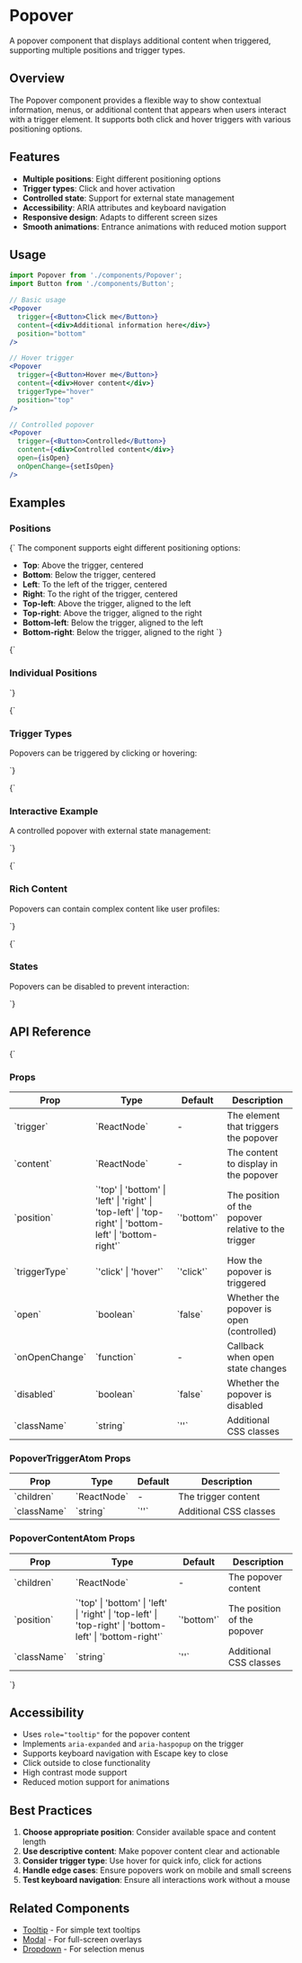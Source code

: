 
<Meta of={PopoverStories} />

# Popover

A popover component that displays additional content when triggered, supporting multiple positions and trigger types.

## Overview

The Popover component provides a flexible way to show contextual information, menus, or additional content that appears when users interact with a trigger element. It supports both click and hover triggers with various positioning options.

## Features

- **Multiple positions**: Eight different positioning options
- **Trigger types**: Click and hover activation
- **Controlled state**: Support for external state management
- **Accessibility**: ARIA attributes and keyboard navigation
- **Responsive design**: Adapts to different screen sizes
- **Smooth animations**: Entrance animations with reduced motion support

## Usage

```jsx
import Popover from './components/Popover';
import Button from './components/Button';

// Basic usage
<Popover
  trigger={<Button>Click me</Button>}
  content={<div>Additional information here</div>}
  position="bottom"
/>

// Hover trigger
<Popover
  trigger={<Button>Hover me</Button>}
  content={<div>Hover content</div>}
  triggerType="hover"
  position="top"
/>

// Controlled popover
<Popover
  trigger={<Button>Controlled</Button>}
  content={<div>Controlled content</div>}
  open={isOpen}
  onOpenChange={setIsOpen}
/>
```

## Examples

### Positions

<Markdown>{`
The component supports eight different positioning options:

- **Top**: Above the trigger, centered
- **Bottom**: Below the trigger, centered
- **Left**: To the left of the trigger, centered
- **Right**: To the right of the trigger, centered
- **Top-left**: Above the trigger, aligned to the left
- **Top-right**: Above the trigger, aligned to the right
- **Bottom-left**: Below the trigger, aligned to the left
- **Bottom-right**: Below the trigger, aligned to the right
`}</Markdown>

<Canvas>
  <Story of={PopoverStories.AllPositions} />
</Canvas>

<Markdown>{`

### Individual Positions

`}</Markdown>

<Canvas>
  <Story of={PopoverStories.Top} />
</Canvas>

<Canvas>
  <Story of={PopoverStories.Bottom} />
</Canvas>

<Canvas>
  <Story of={PopoverStories.Left} />
</Canvas>

<Canvas>
  <Story of={PopoverStories.Right} />
</Canvas>

<Canvas>
  <Story of={PopoverStories.TopLeft} />
</Canvas>

<Canvas>
  <Story of={PopoverStories.TopRight} />
</Canvas>

<Canvas>
  <Story of={PopoverStories.BottomLeft} />
</Canvas>

<Canvas>
  <Story of={PopoverStories.BottomRight} />
</Canvas>

<Markdown>{`

### Trigger Types

Popovers can be triggered by clicking or hovering:

`}</Markdown>

<Canvas>
  <Story of={PopoverStories.HoverTrigger} />
</Canvas>

<Markdown>{`

### Interactive Example

A controlled popover with external state management:

`}</Markdown>

<Canvas>
  <Story of={PopoverStories.Interactive} />
</Canvas>

<Markdown>{`

### Rich Content

Popovers can contain complex content like user profiles:

`}</Markdown>

<Canvas>
  <Story of={PopoverStories.RichContent} />
</Canvas>

<Markdown>{`

### States

Popovers can be disabled to prevent interaction:

`}</Markdown>

<Canvas>
  <Story of={PopoverStories.Disabled} />
</Canvas>

## API Reference

<Markdown>{`
### Props

| Prop | Type | Default | Description |
|------|------|---------|-------------|
| \`trigger\` | \`ReactNode\` | - | The element that triggers the popover |
| \`content\` | \`ReactNode\` | - | The content to display in the popover |
| \`position\` | \`'top' \| 'bottom' \| 'left' \| 'right' \| 'top-left' \| 'top-right' \| 'bottom-left' \| 'bottom-right'\` | \`'bottom'\` | The position of the popover relative to the trigger |
| \`triggerType\` | \`'click' \| 'hover'\` | \`'click'\` | How the popover is triggered |
| \`open\` | \`boolean\` | \`false\` | Whether the popover is open (controlled) |
| \`onOpenChange\` | \`function\` | - | Callback when open state changes |
| \`disabled\` | \`boolean\` | \`false\` | Whether the popover is disabled |
| \`className\` | \`string\` | \`''\` | Additional CSS classes |

### PopoverTriggerAtom Props

| Prop | Type | Default | Description |
|------|------|---------|-------------|
| \`children\` | \`ReactNode\` | - | The trigger content |
| \`className\` | \`string\` | \`''\` | Additional CSS classes |

### PopoverContentAtom Props

| Prop | Type | Default | Description |
|------|------|---------|-------------|
| \`children\` | \`ReactNode\` | - | The popover content |
| \`position\` | \`'top' \| 'bottom' \| 'left' \| 'right' \| 'top-left' \| 'top-right' \| 'bottom-left' \| 'bottom-right'\` | \`'bottom'\` | The position of the popover |
| \`className\` | \`string\` | \`''\` | Additional CSS classes |
`}</Markdown>

## Accessibility

- Uses `role="tooltip"` for the popover content
- Implements `aria-expanded` and `aria-haspopup` on the trigger
- Supports keyboard navigation with Escape key to close
- Click outside to close functionality
- High contrast mode support
- Reduced motion support for animations

## Best Practices

1. **Choose appropriate position**: Consider available space and content length
2. **Use descriptive content**: Make popover content clear and actionable
3. **Consider trigger type**: Use hover for quick info, click for actions
4. **Handle edge cases**: Ensure popovers work on mobile and small screens
5. **Test keyboard navigation**: Ensure all interactions work without a mouse

## Related Components

- [Tooltip](./Tooltip.mdx) - For simple text tooltips
- [Modal](./Modal.mdx) - For full-screen overlays
- [Dropdown](./Dropdown.mdx) - For selection menus
